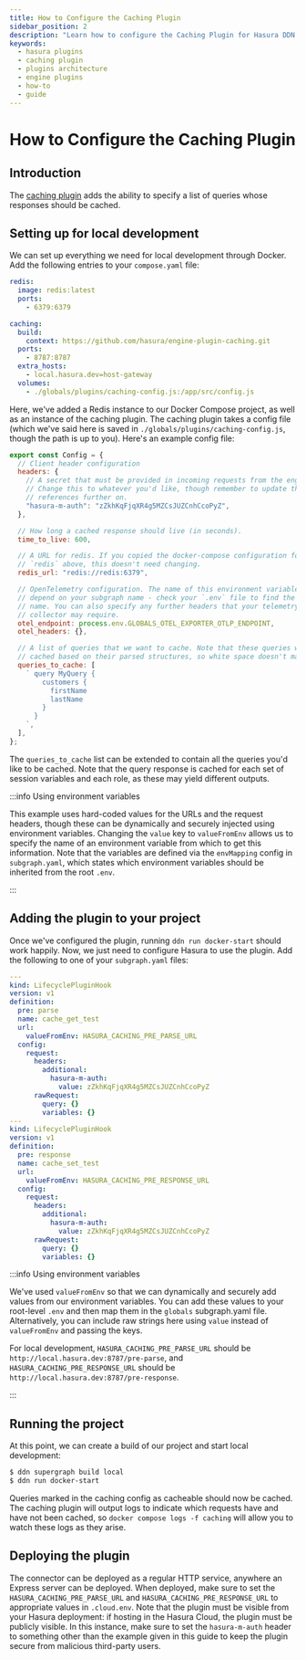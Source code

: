 ```yaml
---
title: How to Configure the Caching Plugin
sidebar_position: 2
description: "Learn how to configure the Caching Plugin for Hasura DDN."
keywords:
  - hasura plugins
  - caching plugin
  - plugins architecture
  - engine plugins
  - how-to
  - guide
---
```


# How to Configure the Caching Plugin

## Introduction

The [caching plugin](https://github.com/hasura/engine-plugin-caching) adds the ability to specify a list of queries
whose responses should be cached.

## Setting up for local development

We can set up everything we need for local development through Docker. Add the following entries to your `compose.yaml`
file:

```yaml
redis:
  image: redis:latest
  ports:
    - 6379:6379

caching:
  build:
    context: https://github.com/hasura/engine-plugin-caching.git
  ports:
    - 8787:8787
  extra_hosts:
    - local.hasura.dev=host-gateway
  volumes:
    - ./globals/plugins/caching-config.js:/app/src/config.js
```

Here, we've added a Redis instance to our Docker Compose project, as well as an instance of the caching plugin. The
caching plugin takes a config file (which we've said here is saved in `./globals/plugins/caching-config.js`, though the
path is up to you). Here's an example config file:

```javascript
export const Config = {
  // Client header configuration
  headers: {
    // A secret that must be provided in incoming requests from the engine.
    // Change this to whatever you'd like, though remember to update the
    // references further on.
    "hasura-m-auth": "zZkhKqFjqXR4g5MZCsJUZCnhCcoPyZ",
  },

  // How long a cached response should live (in seconds).
  time_to_live: 600,

  // A URL for redis. If you copied the docker-compose configuration for
  // `redis` above, this doesn't need changing.
  redis_url: "redis://redis:6379",

  // OpenTelemetry configuration. The name of this environment variable will
  // depend on your subgraph name - check your `.env` file to find the correct
  // name. You can also specify any further headers that your telemetry
  // collector may require.
  otel_endpoint: process.env.GLOBALS_OTEL_EXPORTER_OTLP_ENDPOINT,
  otel_headers: {},

  // A list of queries that we want to cache. Note that these queries will be
  // cached based on their parsed structures, so white space doesn't matter.
  queries_to_cache: [
    ` query MyQuery {
        customers {
          firstName
          lastName
        }
      }
    `,
  ],
};
```

The `queries_to_cache` list can be extended to contain all the queries you'd like to be cached. Note that the query
response is cached for each set of session variables and each role, as these may yield different outputs.

:::info Using environment variables

This example uses hard-coded values for the URLs and the request headers, though these can be dynamically and securely
injected using environment variables. Changing the `value` key to `valueFromEnv` allows us to specify the name of an
environment variable from which to get this information. Note that the variables are defined via the `envMapping` config
in `subgraph.yaml`, which states which environment variables should be inherited from the root `.env`.

:::

## Adding the plugin to your project

Once we've configured the plugin, running `ddn run docker-start` should work happily. Now, we just need to configure
Hasura to use the plugin. Add the following to one of your `subgraph.yaml` files:

```yaml
---
kind: LifecyclePluginHook
version: v1
definition:
  pre: parse
  name: cache_get_test
  url:
    valueFromEnv: HASURA_CACHING_PRE_PARSE_URL
  config:
    request:
      headers:
        additional:
          hasura-m-auth:
            value: zZkhKqFjqXR4g5MZCsJUZCnhCcoPyZ
      rawRequest:
        query: {}
        variables: {}
---
kind: LifecyclePluginHook
version: v1
definition:
  pre: response
  name: cache_set_test
  url:
    valueFromEnv: HASURA_CACHING_PRE_RESPONSE_URL
  config:
    request:
      headers:
        additional:
          hasura-m-auth:
            value: zZkhKqFjqXR4g5MZCsJUZCnhCcoPyZ
      rawRequest:
        query: {}
        variables: {}
```

:::info Using environment variables

We've used `valueFromEnv` so that we can dynamically and securely add values from our environment variables. You can add
these values to your root-level `.env` and then map them in the `globals` subgraph.yaml file. Alternatively, you can
include raw strings here using `value` instead of `valueFromEnv` and passing the keys.

For local development, `HASURA_CACHING_PRE_PARSE_URL` should be `http://local.hasura.dev:8787/pre-parse`, and
`HASURA_CACHING_PRE_RESPONSE_URL` should be `http://local.hasura.dev:8787/pre-response`.

:::

## Running the project

At this point, we can create a build of our project and start local development:

```bash
$ ddn supergraph build local
$ ddn run docker-start
```

Queries marked in the caching config as cacheable should now be cached. The caching plugin will output logs to indicate
which requests have and have not been cached, so `docker compose logs -f caching` will allow you to watch these logs as
they arise.

## Deploying the plugin

The connector can be deployed as a regular HTTP service, anywhere an Express server can be deployed. When deployed, make
sure to set the `HASURA_CACHING_PRE_PARSE_URL` and `HASURA_CACHING_PRE_RESPONSE_URL` to appropriate values in
`.cloud.env`. Note that the plugin must be visible from your Hasura deployment: if hosting in the Hasura Cloud, the
plugin must be publicly visible. In this instance, make sure to set the `hasura-m-auth` header to something other than
the example given in this guide to keep the plugin secure from malicious third-party users.
